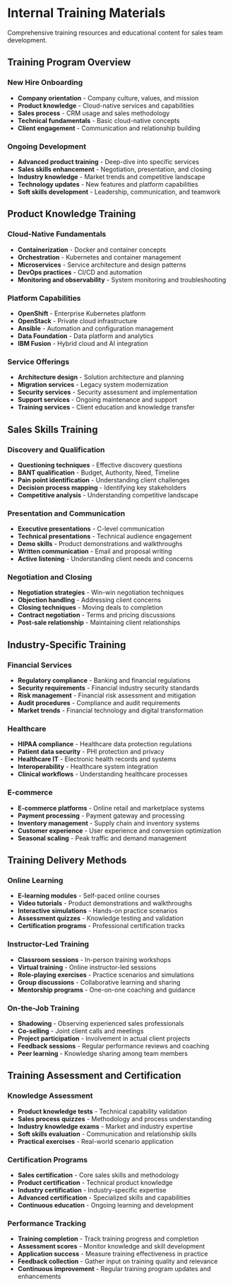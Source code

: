 # Internal Training Materials

Comprehensive training resources and educational content for sales team development.

## Training Program Overview

### New Hire Onboarding
- **Company orientation** - Company culture, values, and mission
- **Product knowledge** - Cloud-native services and capabilities
- **Sales process** - CRM usage and sales methodology
- **Technical fundamentals** - Basic cloud-native concepts
- **Client engagement** - Communication and relationship building

### Ongoing Development
- **Advanced product training** - Deep-dive into specific services
- **Sales skills enhancement** - Negotiation, presentation, and closing
- **Industry knowledge** - Market trends and competitive landscape
- **Technology updates** - New features and platform capabilities
- **Soft skills development** - Leadership, communication, and teamwork

## Product Knowledge Training

### Cloud-Native Fundamentals
- **Containerization** - Docker and container concepts
- **Orchestration** - Kubernetes and container management
- **Microservices** - Service architecture and design patterns
- **DevOps practices** - CI/CD and automation
- **Monitoring and observability** - System monitoring and troubleshooting

### Platform Capabilities
- **OpenShift** - Enterprise Kubernetes platform
- **OpenStack** - Private cloud infrastructure
- **Ansible** - Automation and configuration management
- **Data Foundation** - Data platform and analytics
- **IBM Fusion** - Hybrid cloud and AI integration

### Service Offerings
- **Architecture design** - Solution architecture and planning
- **Migration services** - Legacy system modernization
- **Security services** - Security assessment and implementation
- **Support services** - Ongoing maintenance and support
- **Training services** - Client education and knowledge transfer

## Sales Skills Training

### Discovery and Qualification
- **Questioning techniques** - Effective discovery questions
- **BANT qualification** - Budget, Authority, Need, Timeline
- **Pain point identification** - Understanding client challenges
- **Decision process mapping** - Identifying key stakeholders
- **Competitive analysis** - Understanding competitive landscape

### Presentation and Communication
- **Executive presentations** - C-level communication
- **Technical presentations** - Technical audience engagement
- **Demo skills** - Product demonstrations and walkthroughs
- **Written communication** - Email and proposal writing
- **Active listening** - Understanding client needs and concerns

### Negotiation and Closing
- **Negotiation strategies** - Win-win negotiation techniques
- **Objection handling** - Addressing client concerns
- **Closing techniques** - Moving deals to completion
- **Contract negotiation** - Terms and pricing discussions
- **Post-sale relationship** - Maintaining client relationships

## Industry-Specific Training

### Financial Services
- **Regulatory compliance** - Banking and financial regulations
- **Security requirements** - Financial industry security standards
- **Risk management** - Financial risk assessment and mitigation
- **Audit procedures** - Compliance and audit requirements
- **Market trends** - Financial technology and digital transformation

### Healthcare
- **HIPAA compliance** - Healthcare data protection regulations
- **Patient data security** - PHI protection and privacy
- **Healthcare IT** - Electronic health records and systems
- **Interoperability** - Healthcare system integration
- **Clinical workflows** - Understanding healthcare processes

### E-commerce
- **E-commerce platforms** - Online retail and marketplace systems
- **Payment processing** - Payment gateway and processing
- **Inventory management** - Supply chain and inventory systems
- **Customer experience** - User experience and conversion optimization
- **Seasonal scaling** - Peak traffic and demand management

## Training Delivery Methods

### Online Learning
- **E-learning modules** - Self-paced online courses
- **Video tutorials** - Product demonstrations and walkthroughs
- **Interactive simulations** - Hands-on practice scenarios
- **Assessment quizzes** - Knowledge testing and validation
- **Certification programs** - Professional certification tracks

### Instructor-Led Training
- **Classroom sessions** - In-person training workshops
- **Virtual training** - Online instructor-led sessions
- **Role-playing exercises** - Practice scenarios and simulations
- **Group discussions** - Collaborative learning and sharing
- **Mentorship programs** - One-on-one coaching and guidance

### On-the-Job Training
- **Shadowing** - Observing experienced sales professionals
- **Co-selling** - Joint client calls and meetings
- **Project participation** - Involvement in actual client projects
- **Feedback sessions** - Regular performance reviews and coaching
- **Peer learning** - Knowledge sharing among team members

## Training Assessment and Certification

### Knowledge Assessment
- **Product knowledge tests** - Technical capability validation
- **Sales process quizzes** - Methodology and process understanding
- **Industry knowledge exams** - Market and industry expertise
- **Soft skills evaluation** - Communication and relationship skills
- **Practical exercises** - Real-world scenario application

### Certification Programs
- **Sales certification** - Core sales skills and methodology
- **Product certification** - Technical product knowledge
- **Industry certification** - Industry-specific expertise
- **Advanced certification** - Specialized skills and capabilities
- **Continuous education** - Ongoing learning and development

### Performance Tracking
- **Training completion** - Track training progress and completion
- **Assessment scores** - Monitor knowledge and skill development
- **Application success** - Measure training effectiveness in practice
- **Feedback collection** - Gather input on training quality and relevance
- **Continuous improvement** - Regular training program updates and enhancements
